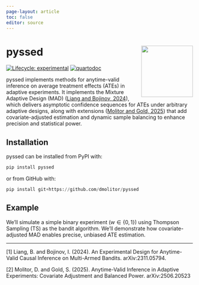 ```yaml
---
page-layout: article
toc: false
editor: source
---
```


# pyssed <a href='https://www.dmolitor.com/pyssed'><img src="pyssed.png" align="right" height="139"/></a>

<!-- badges: start -->

[![Lifecycle: experimental](https://img.shields.io/badge/lifecycle-experimental-orange.svg)](https://lifecycle.r-lib.org/articles/stages.html#experimental) [![quartodoc](https://github.com/dmolitor/pyssed/actions/workflows/gh-pages.yml/badge.svg)](https://github.com/dmolitor/pyssed/actions/workflows/gh-pages.yml)

<!-- badges: end -->

```{=html}
<!-- 
The goal of pyssed is to provide methods for anytime-valid inference on the average treatment effect (ATE)
in adaptive experiments. pyssed implements the Mixture Adaptive Design (MAD) ([Liang and Bojinov, 2024][1]) which provides asymptotic confidence sequences for the ATE in arbitrary adaptive experimental designs and extensions to MAD ([Molitor and Gold, 2025][2]) which implement covariate-adjusted ATE estimation and dynamic sample balancing to improve precision and statistical power

---
[1]: Liang, B. and Bojinov, I. (2024). An Experimental Design for Anytime-Valid Causal Inference on Multi-Armed Bandits. arXiv:2311.05794.

[2]: Molitor, D. and Gold, S. (2025). Anytime-Valid Inference in Adaptive Experiments: Covariate Adjustment and Balanced Power. arXiv:2506.20523. -->
```

pyssed implements methods for anytime-valid inference on average treatment effects (ATEs) in adaptive experiments. It implements the Mixture Adaptive Design (MAD) ([Liang and Bojinov, 2024](#ref1)), which delivers asymptotic confidence sequences for ATEs under arbitrary adaptive designs, along with extensions ([Molitor and Gold, 2025](#ref2)) that add covariate-adjusted estimation and dynamic sample balancing to enhance precision and statistical power.

## Installation

pyssed can be installed from PyPI with:

``` python
pip install pyssed
```

or from GitHub with:

``` python
pip install git+https://github.com/dmolitor/pyssed
```

## Example

We’ll simulate a simple binary experiment ($w \in \{0, 1\}$) using Thompson Sampling (TS)
as the bandit algorithm. We’ll demonstrate how covariate-adjusted MAD enables precise,
unbiased ATE estimation.

------------------------------------------------------------------------

<a id="ref1"></a> \[1\] Liang, B. and Bojinov, I. (2024). An Experimental Design for Anytime-Valid Causal Inference on Multi-Armed Bandits. arXiv:2311.05794.

<a id="ref2"></a> \[2\] Molitor, D. and Gold, S. (2025). Anytime-Valid Inference in Adaptive Experiments: Covariate Adjustment and Balanced Power. arXiv:2506.20523